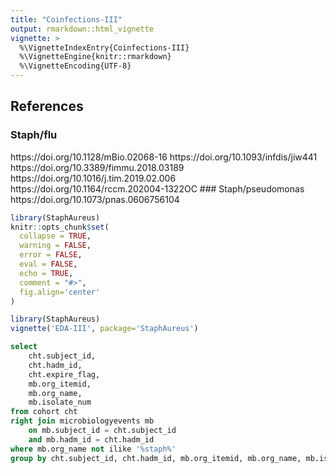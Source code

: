 ```yaml
---
title: "Coinfections-III"
output: rmarkdown::html_vignette
vignette: >
  %\VignetteIndexEntry{Coinfections-III}
  %\VignetteEngine{knitr::rmarkdown}
  %\VignetteEncoding{UTF-8}
---
```


## References
### Staph/flu 
https://doi.org/10.1128/mBio.02068-16
https://doi.org/10.1093/infdis/jiw441
https://doi.org/10.3389/fimmu.2018.03189
https://doi.org/10.1016/j.tim.2019.02.006
https://doi.org/10.1164/rccm.202004-1322OC
### Staph/pseudomonas 
https://doi.org/10.1073/pnas.0606756104

```r
library(StaphAureus)
knitr::opts_chunk$set(
  collapse = TRUE,
  warning = FALSE,
  error = FALSE,
  eval = FALSE,
  echo = TRUE,
  comment = "#>",
  fig.align='center'
)
```

```r
library(StaphAureus)
vignette('EDA-III', package='StaphAureus')
```

```sql
select
	cht.subject_id, 
	cht.hadm_id,
	cht.expire_flag,
	mb.org_itemid,
	mb.org_name,
	mb.isolate_num
from cohort cht 
right join microbiologyevents mb
	on mb.subject_id = cht.subject_id
	and mb.hadm_id = cht.hadm_id
where mb.org_name not ilike '%staph%'
group by cht.subject_id, cht.hadm_id, mb.org_itemid, mb.org_name, mb.isolate_num, cht.expire_flag
```
